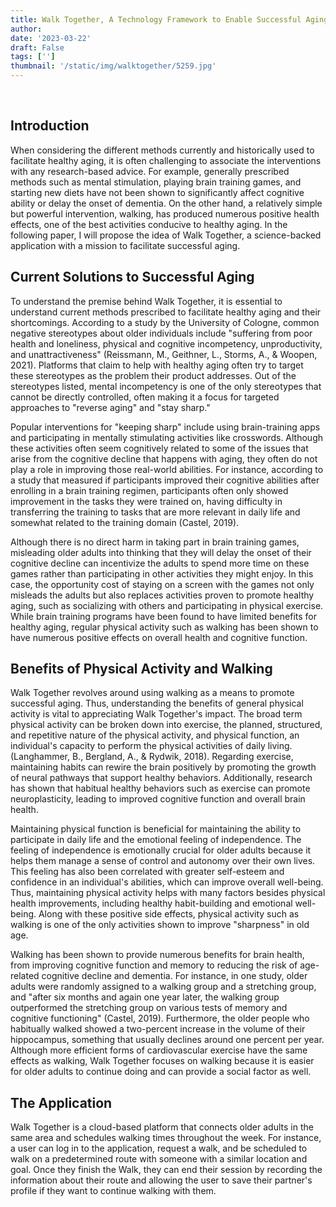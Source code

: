 ```yaml
---
title: Walk Together, A Technology Framework to Enable Successful Aging
author:
date: '2023-03-22'
draft: False
tags: ['']
thumbnail: '/static/img/walktogether/5259.jpg'
---
```


<br />
<TOCInline toc={props.toc} exclude="Table of Contents" asDisclosure toHeading={5} />

## Introduction

When considering the different methods currently and historically used to facilitate healthy aging, it is often challenging to associate the interventions with any research-based advice. For example, generally prescribed methods such as mental stimulation, playing brain training games, and starting new diets have not been shown to significantly affect cognitive ability or delay the onset of dementia. On the other hand, a relatively simple but powerful intervention, walking, has produced numerous positive health effects, one of the best activities conducive to healthy aging. In the following paper, I will propose the idea of Walk Together, a science-backed application with a mission to facilitate successful aging.

## Current Solutions to Successful Aging

To understand the premise behind Walk Together, it is essential to understand current methods prescribed to facilitate healthy aging and their shortcomings. According to a study by the University of Cologne, common negative stereotypes about older individuals include "suffering from poor health and loneliness, physical and cognitive incompetency, unproductivity, and unattractiveness" (Reissmann, M., Geithner, L., Storms, A., & Woopen, 2021). Platforms that claim to help with healthy aging often try to target these stereotypes as the problem their product addresses. Out of the stereotypes listed, mental incompetency is one of the only stereotypes that cannot be directly controlled, often making it a focus for targeted approaches to "reverse aging" and "stay sharp."

Popular interventions for "keeping sharp" include using brain-training apps and participating in mentally stimulating activities like crosswords. Although these activities often seem cognitively related to some of the issues that arise from the cognitive decline that happens with aging, they often do not play a role in improving those real-world abilities. For instance, according to a study that measured if participants improved their cognitive abilities after enrolling in a brain training regimen, participants often only showed improvement in the tasks they were trained on, having difficulty in transferring the training to tasks that are more relevant in daily life and somewhat related to the training domain (Castel, 2019).

Although there is no direct harm in taking part in brain training games, misleading older adults into thinking that they will delay the onset of their cognitive decline can incentivize the adults to spend more time on these games rather than participating in other activities they might enjoy. In this case, the opportunity cost of staying on a screen with the games not only misleads the adults but also replaces activities proven to promote healthy aging, such as socializing with others and participating in physical exercise. While brain training programs have been found to have limited benefits for healthy aging, regular physical activity such as walking has been shown to have numerous positive effects on overall health and cognitive function.

## Benefits of Physical Activity and Walking

Walk Together revolves around using walking as a means to promote successful aging. Thus, understanding the benefits of general physical activity is vital to appreciating Walk Together's impact. The broad term physical activity can be broken down into exercise, the planned, structured, and repetitive nature of the physical activity, and physical function, an individual's capacity to perform the physical activities of daily living. (Langhammer, B., Bergland, A., & Rydwik, 2018). Regarding exercise, maintaining habits can rewire the brain positively by promoting the growth of neural pathways that support healthy behaviors. Additionally, research has shown that habitual healthy behaviors such as exercise can promote neuroplasticity, leading to improved cognitive function and overall brain health.

Maintaining physical function is beneficial for maintaining the ability to participate in daily life and the emotional feeling of independence. The feeling of independence is emotionally crucial for older adults because it helps them manage a sense of control and autonomy over their own lives. This feeling has also been correlated with greater self-esteem and confidence in an individual's abilities, which can improve overall well-being. Thus, maintaining physical activity helps with many factors besides physical health improvements, including healthy habit-building and emotional well-being. Along with these positive side effects, physical activity such as walking is one of the only activities shown to improve "sharpness" in old age.

Walking has been shown to provide numerous benefits for brain health, from improving cognitive function and memory to reducing the risk of age-related cognitive decline and dementia. For instance, in one study, older adults were randomly assigned to a walking group and a stretching group, and "after six months and again one year later, the walking group outperformed the stretching group on various tests of memory and cognitive functioning" (Castel, 2019). Furthermore, the older people who habitually walked showed a two-percent increase in the volume of their hippocampus, something that usually declines around one percent per year. Although more efficient forms of cardiovascular exercise have the same effects as walking, Walk Together focuses on walking because it is easier for older adults to continue doing and can provide a social factor as well.

## The Application

Walk Together is a cloud-based platform that connects older adults in the same area and schedules walking times throughout the week. For instance, a user can log in to the application, request a walk, and be scheduled to walk on a predetermined route with someone with a similar location and goal. Once they finish the Walk, they can end their session by recording the information about their route and allowing the user to save their partner's profile if they want to continue walking with them.
